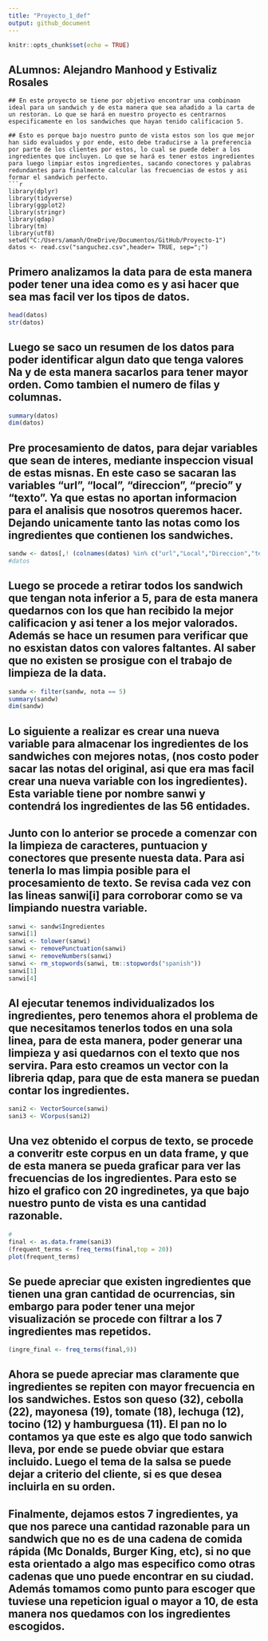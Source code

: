 ```yaml
---
title: "Proyecto_1_def"
output: github_document
---
```


```r
knitr::opts_chunk$set(echo = TRUE)
```

## ALumnos: Alejandro Manhood y Estivaliz Rosales

```
## En este proyecto se tiene por objetivo encontrar una combinaon ideal para un sandwich y de esta manera que sea añadido a la carta de un restoran. Lo que se hará en nuestro proyecto es centrarnos especificamente en los sandwiches que hayan tenido calificacion 5.

## Esto es porque bajo nuestro punto de vista estos son los que mejor han sido evaluados y por ende, esto debe traducirse a la preferencia por parte de los clientes por estos, lo cual se puede deber a los ingredientes que incluyen. Lo que se hará es tener estos ingredientes para luego limpiar estos ingredientes, sacando conectores y palabras redundantes para finalmente calcular las frecuencias de estos y asi formar el sandwich perfecto.
```r
library(dplyr)
library(tidyverse)
library(ggplot2)
library(stringr)
library(qdap)
library(tm)
library(utf8)
setwd("C:/Users/amanh/OneDrive/Documentos/GitHub/Proyecto-1")
datos <- read.csv("sanguchez.csv",header= TRUE, sep=";")
```
## Primero analizamos la data para de esta manera poder tener una idea como es y asi hacer que sea mas facil ver los tipos de datos.

```r
head(datos)
str(datos)
```

## Luego se saco un resumen de los datos para poder identificar algun dato que tenga valores Na y de esta manera sacarlos para tener mayor orden. Como tambien el numero de filas y columnas.

```r
summary(datos)
dim(datos)
```

## Pre procesamiento de datos, para dejar variables que sean de interes, mediante inspeccion visual de estas misnas. En este caso se sacaran las variables "url", "local", "direccion", "precio" y "texto". Ya que estas no aportan informacion para el analisis que nosotros queremos hacer. Dejando unicamente tanto las notas como los ingredientes que contienen los sandwiches.

```r
sandw <- datos[,! (colnames(datos) %in% c("url","Local","Direccion","texto", "Precio"))]
#datos

```

## Luego se procede a retirar todos los sandwich que tengan nota inferior a 5, para de esta manera quedarnos con los que han recibido la mejor calificacion y asi tener a los mejor valorados. Además se hace un resumen para verificar que no esxistan datos con valores faltantes. Al saber que no existen se prosigue con el trabajo de limpieza de la data.

```r
sandw <- filter(sandw, nota == 5)
summary(sandw)
dim(sandw)
```

## Lo siguiente a realizar es crear una nueva variable para almacenar los ingredientes de los sandwiches con mejores notas, (nos costo poder sacar las notas del original, asi que era mas facil crear una nueva variable con los ingredientes). Esta variable tiene por nombre sanwi y contendrá los ingredientes de las 56 entidades.

## Junto con lo anterior se procede a comenzar con la limpieza de caracteres, puntuacion y conectores que presente nuesta data. Para asi tenerla lo mas limpia posible para el procesamiento de texto. Se revisa cada vez con las lineas sanwi[i] para corroborar como se va limpiando nuestra variable.

```r
sanwi <- sandw$Ingredientes
sanwi[1]
sanwi <- tolower(sanwi)
sanwi <- removePunctuation(sanwi)
sanwi <- removeNumbers(sanwi)
sanwi <- rm_stopwords(sanwi, tm::stopwords("spanish"))
sanwi[1]
sanwi[4]
```

## Al ejecutar tenemos individualizados los ingredientes, pero tenemos ahora el problema de que necesitamos tenerlos todos en una sola linea, para de esta manera, poder generar una limpieza y asi quedarnos con el texto que nos servira. Para esto creamos un vector con la libreria qdap, para que de esta manera se puedan contar los ingredientes.

```r
sani2 <- VectorSource(sanwi)
sani3 <- VCorpus(sani2)
```
## Una vez obtenido el corpus de texto, se procede a converitr este corpus en un data frame, y que de esta manera se pueda graficar para ver las frecuencias de los ingredientes. Para esto se hizo el grafico con 20 ingredinetes, ya que bajo nuestro punto de vista es una cantidad razonable.

```r
#
final <- as.data.frame(sani3)
(frequent_terms <- freq_terms(final,top = 20))
plot(frequent_terms)
```
## Se puede apreciar que existen ingredientes que tienen una gran cantidad de ocurrencias, sin embargo para poder tener una mejor visualización se procede con filtrar a los 7 ingredientes mas repetidos.

```r
(ingre_final <- freq_terms(final,9))
```
## Ahora se puede apreciar mas claramente que ingredientes se repiten con mayor frecuencia en los sandwiches. Estos son queso (32), cebolla (22), mayonesa (19), tomate (18), lechuga (12), tocino (12) y hamburguesa (11). El pan no lo contamos ya que este es algo que todo sanwich lleva, por ende se puede obviar que estara incluido. Luego el tema de la salsa se puede dejar a criterio del cliente, si es que desea incluirla en su orden.

## Finalmente, dejamos estos 7 ingredientes, ya que nos parece una cantidad razonable para un sandwich que no es de una cadena de comida rápida (Mc Donalds, Burger King, etc), si no que esta orientado a algo mas especifico como otras cadenas que uno puede encontrar en su ciudad. Además tomamos como punto para escoger que tuviese una repeticion igual o mayor a 10, de esta manera nos quedamos con los ingredientes escogidos.


















